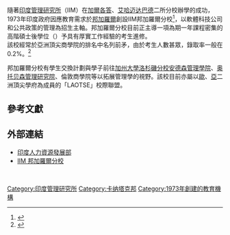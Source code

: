 {{NoteTA
|T=zh-tw:印度管理研究所邦加羅爾分校; zh-cn:印度管理研究所班加罗尔分校; 
|1=zh-cn:班加罗尔; zh-tw:邦加羅爾;
}}
隨著[[印度管理研究所|印度管理研究所]]（IIM）在[[加爾各答|加爾各答]]、[[艾哈迈达巴德|艾哈迈达巴德]]二所分校辦學的成功，1973年印度政府因應教育需求於[[班加羅爾|邦加羅爾]]創設IIM邦加羅爾分校<ref name="iimb">{{cite web
|title = 班加罗尔分校
|url = http://www.iimb.ernet.in/iimb/html/m-frames.jsp?ilink=0&pname=aboutiimb-generalinfo.htm
|accessdate = 2008-02-06
|archive-date = 2014-06-20
|archive-url = https://web.archive.org/web/20140620053310/http://www.iimb.ernet.in/iimb/html/m-frames.jsp?ilink=0&pname=aboutiimb-generalinfo.htm
|dead-url = no
}}</ref>，以軟體科技公司和公共政策的管理為招生主軸。邦加羅爾分校目前正主導一項為期一年課程密集的高階碩士後學位（{{tsl|en|E-PGP|E-PGP}}）予具有厚實工作經驗的考生進修。<br />該校經常於亞洲頂尖商學院的排名中名列前矛，由於考生人數甚眾，錄取率一般在0.2%。<ref name="bweek">{{cite web
|title = Full Time MBA profile
|author = BusinessWeek
|url = http://www.businessweek.com/bschools/rankings/full_time_mba_profiles/iimbangalore.html
|date = 2008-01-15
|accessdate = 2008-06-02
|archive-date = 2015-01-27
|archive-url = https://web.archive.org/web/20150127062418/http://www.businessweek.com/bschools/rankings/full_time_mba_profiles/iimbangalore.html
|dead-url = no
}}</ref>

邦加羅爾分校有學生交換計劃與學子前往[[加州大學洛杉磯分校|加州大學洛杉磯分校]][[安德森管理學院|安德森管理學院]]、[[奥托贝森管理研究院|奥托贝森管理研究院]]、倫敦商學院等以拓展管理學的視野。該校目前亦屬以[[歐羅巴洲|歐]]、[[亞細亞洲|亞]]二洲頂尖學府為成員的「LAOTSE」校際聯盟。

== 參考文獻 ==
{{reflist|colwidth=30em}}

== 外部連結 ==
{{Commonscat|Indian Institute of Management Bangalore|印度管理研究所邦加羅爾分校}}

* [https://web.archive.org/web/20090122064655/http://education.nic.in/tecedu.asp 印度人力資源發展部]
* [https://web.archive.org/web/20170428224739/http://www.iimb.ernet.in/ IIM 邦加羅爾分校]
<br />

[[Category:印度管理研究所|Category:印度管理研究所]]
[[Category:卡纳塔克邦|Category:卡纳塔克邦]]
[[Category:1973年創建的教育機構|Category:1973年創建的教育機構]]